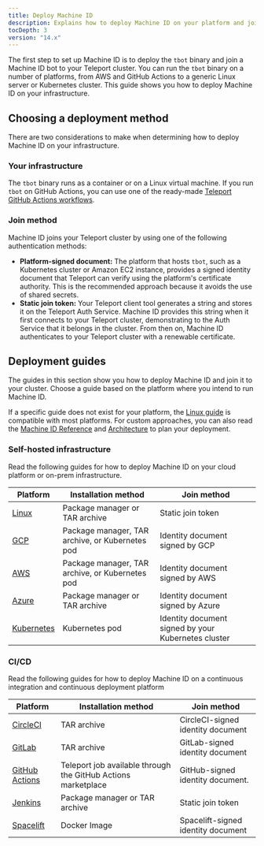 ```yaml
---
title: Deploy Machine ID
description: Explains how to deploy Machine ID on your platform and join it to your Teleport cluster.
tocDepth: 3
version: "14.x"
---
```


The first step to set up Machine ID is to deploy the `tbot` binary and join a
Machine ID bot to your Teleport cluster. You can run the `tbot` binary on a
number of platforms, from AWS and GitHub Actions to a generic Linux server or
Kubernetes cluster. This guide shows you how to deploy Machine ID on your
infrastructure.

## Choosing a deployment method

There are two considerations to make when determining how to deploy Machine ID on
your infrastructure.

### Your infrastructure

The `tbot` binary runs as a container or on a Linux virtual machine. If you run
`tbot` on GitHub Actions, you can use one of the ready-made [Teleport GitHub
Actions workflows](https://github.com/teleport-actions).

### Join method

Machine ID joins your Teleport cluster by using one of the following
authentication methods:

- **Platform-signed document:** The platform that hosts `tbot`, such as a
  Kubernetes cluster or Amazon EC2 instance, provides a signed identity document
  that Teleport can verify using the platform's certificate authority. This is
  the recommended approach because it avoids the use of shared secrets.
- **Static join token:** Your Teleport client tool generates a string and stores
  it on the Teleport Auth Service. Machine ID provides this string when it first
  connects to your Teleport cluster, demonstrating to the Auth Service that it
  belongs in the cluster. From then on, Machine ID authenticates to your
  Teleport cluster with a renewable certificate.

## Deployment guides

The guides in this section show you how to deploy Machine ID and join it
to your cluster. Choose a guide based on the platform where you intend to run
Machine ID.

If a specific guide does not exist for your platform, the [Linux
guide](/docs/ver/14.x/machine-id/deployment/linux) is compatible with most platforms. For
custom approaches, you can also read the [Machine ID Reference](/docs/ver/14.x/machine-id/reference)
and [Architecture](/docs/ver/14.x/machine-id/architecture) to plan your deployment.

### Self-hosted infrastructure

Read the following guides for how to deploy Machine ID on your cloud platform or
on-prem infrastructure.

| Platform                                                      | Installation method                             | Join method                                         |
| ------------------------------------------------------------- | ----------------------------------------------- | --------------------------------------------------- |
| [Linux](/docs/ver/14.x/machine-id/deployment/linux)           | Package manager or TAR archive                  | Static join token                                   |
| [GCP](/docs/ver/14.x/machine-id/deployment/gcp)               | Package manager, TAR archive, or Kubernetes pod | Identity document signed by GCP                     |
| [AWS](/docs/ver/14.x/machine-id/deployment/aws)               | Package manager, TAR archive, or Kubernetes pod | Identity document signed by AWS                     |
| [Azure](/docs/ver/14.x/machine-id/deployment/azure)           | Package manager or TAR archive                  | Identity document signed by Azure                   |
| [Kubernetes](/docs/ver/14.x/machine-id/deployment/kubernetes) | Kubernetes pod                                  | Identity document signed by your Kubernetes cluster |

### CI/CD

Read the following guides for how to deploy Machine ID on a continuous
integration and continuous deployment platform

| Platform                                                              | Installation method                                           | Join method                        |
| --------------------------------------------------------------------- | ------------------------------------------------------------- | ---------------------------------- |
| [CircleCI](/docs/ver/14.x/machine-id/deployment/circleci)             | TAR archive                                                   | CircleCI-signed identity document  |
| [GitLab](/docs/ver/14.x/machine-id/deployment/gitlab)                 | TAR archive                                                   | GitLab-signed identity document    |
| [GitHub Actions](/docs/ver/14.x/machine-id/deployment/github-actions) | Teleport job available through the GitHub Actions marketplace | GitHub-signed identity document.   |
| [Jenkins](/docs/ver/14.x/machine-id/deployment/jenkins)               | Package manager or TAR archive                                | Static join token                  |
| [Spacelift](/docs/ver/14.x/machine-id/deployment/spacelift)           | Docker Image                                                  | Spacelift-signed identity document |
